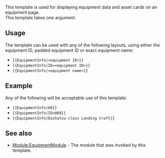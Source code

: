This template is used for displaying equipment data and asset cards on an equipment page.<br>
This template takes one argument.

==Usage==
The template can be used with any of the following layouts, using either the equipment ID, padded equipment ID or exact equipment name:
*<code><nowiki>{{EquipmentInfo|<equipment ID>}}</nowiki></code>
*<code><nowiki>{{EquipmentInfo|ID=<equipment ID>}}</nowiki></code>
*<code><nowiki>{{EquipmentInfo|<equipment name>}}</nowiki></code>

==Example==
Any of the following will be acceptable use of this template.
*<code><nowiki>{{EquipmentInfo|68}}</nowiki></code>
*<code><nowiki>{{EquipmentInfo|ID=068}}</nowiki></code>
*<code><nowiki>{{EquipmentInfo|Daihatsu-class Landing Craft}}</nowiki></code>
{{EquipmentInfo|68}}
==See also==
*[[Module:EquipmentModule]] - The module that was invoked by this template.